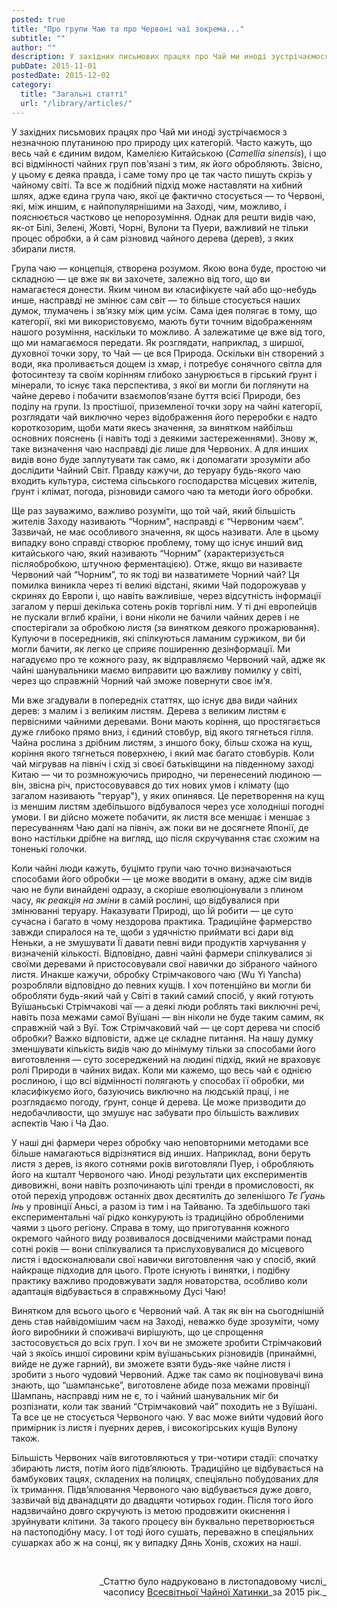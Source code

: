 ```yaml
---
posted: true
title: "Про групи Чаю та про Червоні чаї зокрема..."
subtitle: ""
author: ""
description: У західних письмових працях про Чай ми иноді зустрічаємося з незначною плутаниною про природу цих категорій. Часто кажуть, що весь чай є єдиним видом, Камелією Китайською (Camellia sinensis)...
pubDate: 2015-11-01
postedDate: 2015-12-02
category: 
  title: "Загальні статті"
  url: "/library/articles/"
---
```


У західних письмових працях про Чай ми иноді зустрічаємося з незначною плутаниною про природу цих категорій. Часто кажуть, що весь чай є єдиним видом, Камелією Китайською (_Camellia sinensis_), і що всі відмінності чайних груп пов'язані з тим, _як_ його обробляють. Звісно, у цьому є деяка правда, і саме тому про це так часто пишуть скрізь у чайному світі. Та все ж подібний підхід може наставляти на хибний шлях, адже єдина група чаю, якої це фактично стосується — то Червоні, які, між иншим, є найпопулярнішими на Заході, чим, можливо, і пояснюється частково це непорозуміння. Однак для решти видів чаю, як-от Білі, Зелені, Жовті, Чорні, Вулони та Пуери, важливий не тільки процес обробки, а й сам різновид чайного дерева (дерев), з яких збирали листя.

Група чаю — концепція, створена розумом. Якою вона буде, простою чи складною — це вже як ви захочете, залежно від того, що ви намагаєтеся донести. Яким чином ви класифікуєте чай або що-небудь инше, насправді не змінює сам світ — то більше стосується наших думок, тлумачень і зв’язку між цим усім. Сама ідея полягає в тому, що категорії, які ми використовуємо, мають бути точним відображенням нашого розуміння, наскільки то можливо. А залежатиме це вже від того, що ми намагаємося передати. Як розглядати, наприклад, з ширшої, духовної точки зору, то Чай — це вся Природа. Оскільки він створений з води, яка проливається дощем із хмар, і потребує сонячного світла для фотосинтезу та своїм корінням глибоко занурюється в гірський ґрунт і мінерали, то існує така перспектива, з якої ви могли би поглянути на чайне дерево і побачити взаємопов’язане буття всієї Природи, без поділу на групи. Із простішої, приземленої точки зору на чайні категорії, розглядати чай виключно через відображення його переробки є надто короткозорим, щоби мати якесь значення, за винятком найбільш основних пояснень (і навіть тоді з деякими застереженнями). Знову ж, таке визначення чаю насправді діє лише для Червоних. А для инших видів воно буде заплутувати так само, як і допомагати зрозуміти або дослідити Чайний Світ. Правду кажучи, до теруару будь-якого чаю входить культура, система сільського господарства місцевих жителів, ґрунт і клімат, погода, різновиди самого чаю та методи його обробки.

Ще раз зауважимо, важливо розуміти, що той чай, який більшість жителів Заходу називають “Чорним”, насправді є “Червоним чаєм”. Зазвичай, не має особливого значення, як щось називати. Але в цьому випадку воно справді створює проблему, тому що існує инший вид китайського чаю, який називають “Чорним” (характеризується післяобробкою, штучною ферментацією). Отже, якщо ви називаєте Червоний чай “Чорним”, то як тоді ви назватимете Чорний чай? Ця помилка виникла через ті великі відстані, якими Чай подорожував у скринях до Европи і, що навіть важливіше, через відсутність інформації загалом у перші декілька сотень років торгівлі ним. У ті дні европейців не пускали вглиб країни, і вони ніколи не бачили чайних дерев і не спостерігали за обробкою листя (за винятком деякого прожарювання). Купуючи в посередників, які спілкуються ламаним суржиком, ви би могли бачити, як легко це сприяє поширенню дезінформації. Ми нагадуємо про те кожного разу, як відправляємо Червоний чай, адже як чайні шанувальники маємо виправити цю важливу помилку у світі, через що справжній Чорний чай зможе повернути своє ім’я.

Ми вже згадували в попередніх статтях, що існує два види чайних дерев: з малим і з великим листям. Дерева з великим листям є первісними чайними деревами. Вони мають коріння, що простягається дуже глибоко прямо вниз, і єдиний стовбур, від якого тягнеться гілля. Чайна рослина з дрібним листям, з иншого боку, більш схожа на кущ, коріння якого тягнеться поверхнею, і який має багато стовбурів. Коли чай мігрував на північ і схід зі своєї батьківщини на південному заході Китаю — чи то розмножуючись природно, чи перенесений людиною — він, звісна річ, пристосовувався до тих нових умов і клімату (що загалом називають "теруар"), у яких опинявся. Це перетворення на кущ із меншим листям здебільшого відбувалося через усе холодніші погодні умови. І ви дійсно можете побачити, як листя все меншає і меншає з пересуванням Чаю далі на північ, аж поки ви не досягнете Японії, де воно настільки дрібне на вигляд, що після скручування стає схожим на тоненькі голочки.

Коли чайні люди кажуть, буцімто групи чаю точно визначаються способами його обробки — це може вводити в оману, адже сім видів чаю не були винайдені одразу, а скоріше еволюціонували з плином часу, _як реакція на зміни_ в самій рослині, що відбувалися при змінюванні теруару. Наказувати Природі, що Їй робити — це суто сучасна і багато в чому нездорова практика. Традиційне фармерство завжди спиралося на те, щоби з удячністю приймати всі дари від Неньки, а не змушувати Її давати певні види продуктів харчування у визначеній кількості. Відповідно, давні чайні фармери спілкувалися зі своїми деревами й пристосовували свої навички до зібраного чайного листя. Инакше кажучи, обробку Стрімчакового чаю (Wu Yi Yancha) розробляли відповідно до певних кущів. І хоч потенційно ви могли би обробляти будь-який чай у Світі в такий самий спосіб, у який готують Вуїшаньські Стрімчакові чаї — а деякі люди роблять такі виключні речі, навіть поза межами самої Вуїшані — він ніколи не буде таким самим, як справжній чай з Вуї. Тож Стрімчаковий чай — це сорт дерева чи спосіб обробки? Важко відповісти, адже це складне питання. На нашу думку зменшувати кількість видів чаю до мінімуму тільки за способами його виготовлення — суто зосереджений на людині підхід, який не враховує ролі Природи в чайних видах. Коли ми кажемо, що весь чай є однією рослиною, і що всі відмінності полягають у способах її обробки, ми класифікуємо його, базуючись виключно на людській праці, і не розглядаємо погоду, ґрунт, сонце й дерева. Це може призводити до недобачливости, що змушує нас забувати про більшість важливих аспектів Чаю і Ча Дао.

У наші дні фармери через обробку чаю неповторними методами все більше намагаються відрізнятися від инших. Наприклад, вони беруть листя з дерев, із якого сотнями років виготовляли Пуер, і обробляють його на кшталт Червоного чаю. Иноді результати цих експериментів дивовижні, вони навіть розпочинають цілі тренди в промисловості, як отой перехід упродовж останніх двох десятиліть до зеленішого _Тє Ґуань Інь_ у провінції Аньсі, а разом із тим і на Тайваню. Та здебільшого такі експериментальні чаї рідко конкурують із традиційно обробленими чаями з цього регіону. Справа в тому, що приготування кожного окремого чайного виду розвивалося досвідченими майстрами понад сотні років — вони спілкувалися та прислуховувалися до місцевого листя і вдосконалювали свої навички виготовлення чаю у спосіб, який найкраще підходив для цього. Проте існують і винятки, і подібну практику важливо продовжувати задля новаторства, особливо коли адаптація відбувається в справжньому Дусі Чаю!

Винятком для всього цього є Червоний чай. А так як він на сьогоднішній день став найвідомішим чаєм на Заході, неважко буде зрозуміти, чому його виробники й споживачі вирішують, що це спрощення застосовується до всіх груп. І хоч ви не зможете зробити Стрімчаковий чай з якоїсь иншої сировини крім вуїшаньських різновидів (принаймні, вийде не дуже гарний), ви зможете взяти будь-яке чайне листя і зробити з нього чудовий Червоний. Адже так само як поціновувачі вина знають, що “шампанське”, виготовлене абиде поза межами провінції Шампань, насправді ним не є, то і чайний шанувальник міг би розпізнати, коли так званий “Стрімчаковий чай” походить не з Вуїшані. Та все це не стосується Червоного чаю. У вас може вийти чудовий його примірник із листя і пуерних дерев, і високогірських кущів Вулону також.

Більшість Червоних чаїв виготовляються у три-чотири стадії: спочатку збирають листя, потім його підв’ялюють. Традиційно це відбувається на бамбукових тацях, складених на полицях, спеціяльно побудованих для їх тримання. Підв’ялювання Червоного чаю відбувається дуже довго, зазвичай від дванадцяти до двадцяти чотирьох годин. Після того його надзвичайно довго скручують із метою продовжити окиснення і зруйнувати клітини. За такого процесу він буквально перетворюється на пастоподібну масу. І от тоді його сушать, переважно в спеціяльних сушарках або ж на сонці, як у випадку Дянь Хонів, схожих на наші.

<p>&nbsp;</p>
<p align="right" style="font-size: 0.9rem;">_Статтю було надруковано в листопадовому числі_<br />часопису <a title="globalteahut.org" href="http://www.globalteahut.org/" target="blank" rel="noopener">Всесвітньої Чайної Хатинки</a>_за 2015 рік._</p>